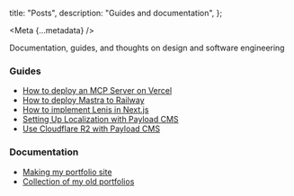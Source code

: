 
  title: "Posts",
  description: "Guides and documentation",
};

<Meta {...metadata} />

<PostWrapper>

Documentation, guides, and thoughts on design and software engineering

### Guides

- [How to deploy an MCP Server on Vercel](/vercel-mcp)
- [How to deploy Mastra to Railway](/mastra-railway)
- [How to implement Lenis in Next.js](/lenis-nextjs)
- [Setting Up Localization with Payload CMS](/payload-localization)
- [Use Cloudflare R2 with Payload CMS](/payload-r2)

### Documentation

- [Making my portfolio site](/site)
- [Collection of my old portfolios](/old)

</PostWrapper>
